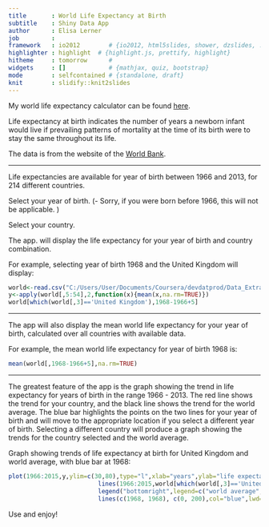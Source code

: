 ```yaml
---
title       : World Life Expectancy at Birth
subtitle    : Shiny Data App 
author      : Elisa Lerner
job         : 
framework   : io2012        # {io2012, html5slides, shower, dzslides, ...}
highlighter : highlight  # {highlight.js, prettify, highlight}
hitheme     : tomorrow      # 
widgets     : []            # {mathjax, quiz, bootstrap}
mode        : selfcontained # {standalone, draft}
knit        : slidify::knit2slides
---
```


<style>
.title-slide {
  background-color: #000000
}

.title-slide hgroup > h1{
 font-family: 'David', 'Ariel', sanserif; 
}

.title-slide hgroup > h1, 
.title-slide hgroup > h2 {
  color:   #EF5150
}

.slide {
        background-color: #000000
}
</style>
My world life expectancy calculator can be found [here](https://renrele.shinyapps.io/devdatprod). 

Life expectancy at birth indicates the number of years a newborn infant would live if prevailing patterns of mortality at the time of its birth were to stay the same throughout its life.  


The data is from the website of the [World Bank](http://databank.worldbank.org/data/home.aspx).  

---

Life expectancies are available for year of birth between 1966 and 2013, for 214 different countries.  
  
  
Select your year of birth. (- Sorry, if you were born before 1966, this will not be applicable. )    
  
  
Select your country.  
  
  
The app. will display the life expectancy for your year of birth and country combination.  
  
  
For example, selecting year of birth 1968 and the United Kingdom will display:  

```r
world<-read.csv("C:/Users/User/Documents/Coursera/devdatprod/Data_Extract_From_World_Development_Indicators_Data.csv")
y<-apply(world[,5:54],2,function(x){mean(x,na.rm=TRUE)})
world[which(world[,3]=='United Kingdom'),1968-1966+5]
```

---

The app will also display the mean world life expectancy for your year of birth, calculated over all countries with available data.

For example, the mean world life expectancy for year of birth 1968 is:
```r
mean(world[,1968-1966+5],na.rm=TRUE)

```

---
The greatest feature of the app is the graph showing the trend in life expectancy for years of birth in the range 1966 - 2013. The red line shows the trend for your country, and the black line shows the trend for the world average. The blue bar highlights the points on the two lines for your year of birth and will move to the appropriate location if you select a different year of birth. Selecting a different country will produce a graph showing the trends for the country selected and the world average.

Graph showing trends of life expectancy at birth for United Kingdom and world average, with blue bar at 1968:  
```r

plot(1966:2015,y,ylim=c(30,80),type="l",xlab="years",ylab="life expectancy",main='Life expectancy for year of birth between 1966-2013')
                         lines(1966:2015,world[which(world[,3]=='United Kingdom'),5:54],col="red")
                         legend("bottomright",legend=c("world average","United Kingdom"),lty=c(1,1),col=c("black","red"))
                         lines(c(1968, 1968), c(0, 200),col="blue",lwd=3)

```
Use and enjoy!

